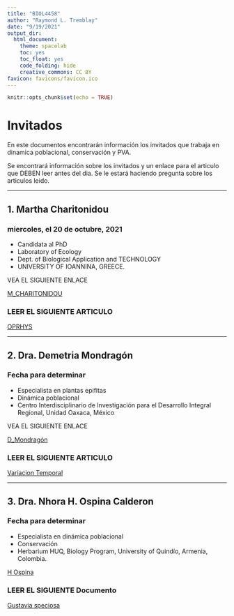 ```yaml
---
title: "BIOL4458"
author: "Raymond L. Tremblay"
date: "9/19/2021"
output_dir: 
  html_document: 
    theme: spacelab
    toc: yes
    toc_float: yes
    code_folding: hide
    creative_commons: CC BY
favicon: favicons/favicon.ico
---
```


```r
knitr::opts_chunk$set(echo = TRUE)
```

# Invitados

En este documentos encontrarán información los invitados que trabaja en dinamica poblacional, conservación y PVA.

Se encontrará información sobre los invitados y un enlace para el articulo que DEBEN leer antes del dia.  Se le estará haciendo pregunta sobre los articulos leido. 


****



## 1. Martha Charitonidou


### miercoles, el 20 de octubre, 2021

 - Candidata al PhD
 - Laboratory of Ecology
 - Dept. of Biological Application and TECHNOLOGY
 - UNIVERSITY OF IOANNINA, GREECE.
 
 VEA EL SIGUIENTE ENLACE
 
 [M_CHARITONIDOU](https://www.researchgate.net/profile/Martha-Charitonidou)

### LEER EL SIGUIENTE ARTICULO
 
 [OPRHYS](Guest_Speakers/Charitonidou, Kougioumoutzis, Halley - 2021.pdf)
 
 
***
 
## 2. Dra. Demetria Mondragón

### Fecha para determinar

 - Especialista en plantas epifitas
 - Dinámica poblacional
 - Centro Interdisciplinario de Investigación para el Desarrollo Integral Regional, Unidad Oaxaca, México

 VEA EL SIGUIENTE ENLACE
 
[D_Mondragón](https://www.researchgate.net/profile/Demetria-Mondragon)

### LEER EL SIGUIENTE ARTICULO


[Variacion Temporal](Guest_Speakers/Temporal_variation_in_the_demography_of.pdf)




***

## 3. Dra. Nhora H. Ospina Calderon

### Fecha para determinar

- Especialista en dinámica poblacional
- Conservación
- Herbarium HUQ, Biology Program, University of Quindío, Armenia, Colombia.

[H Ospina](https://www.researchgate.net/profile/Nhora-Ospina-Calderon)

### LEER EL SIGUIENTE Documento

[Gustavia speciosa](PDF/Nhora__Opsina_ICCB_Poster_2017.pdf)


